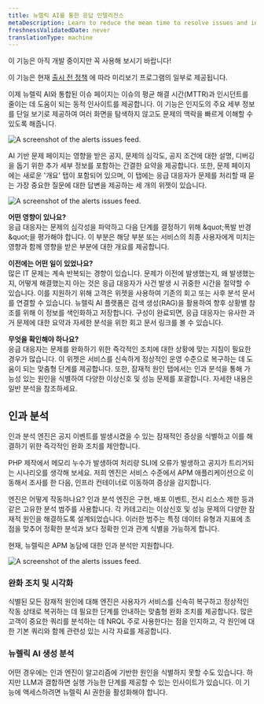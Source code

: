 ```yaml
---
title: 뉴렐릭 AI를 통한 응답 인텔리전스
metaDescription: Learn to reduce the mean time to resolve issues and incidents by using New Relic AI with response intelligence.
freshnessValidatedDate: never
translationType: machine
---
```


<Callout title="시사">
  이 기능은 아직 개발 중이지만 꼭 사용해 보시기 바랍니다!

  이 기능은 현재 [출시 전 정책](/docs/licenses/license-information/referenced-policies/new-relic-pre-release-policy) 에 따라 미리보기 프로그램의 일부로 제공됩니다.
</Callout>

이제 뉴렐릭 AI와 통합된 이슈 페이지는 이슈의 평균 해결 시간(MTTR)과 인시던트를 줄이는 데 도움이 되는 동적 인사이트를 제공합니다. 이 기능은 인지도의 주요 세부 정보를 단일 보기로 제공하여 여러 화면을 탐색하지 않고도 문제의 맥락을 빠르게 이해할 수 있도록 해줍니다.

<img
  title="The alerts issues feed."
  alt="A screenshot of the alerts issues
  feed."
  src="/images/accounts_screenshot-full_issue-feed.webp"
/>

AI 기반 문제 페이지는 영향을 받은 공지, 문제의 심각도, 공지 조건에 대한 설명, 디버깅을 돕기 위한 추가 세부 정보를 포함하는 간결한 요약을 제공합니다. 또한, 문제 페이지에는 새로운 '개요' 탭이 포함되어 있으며, 이 탭에는 응급 대응자가 문제를 처리할 때 묻는 가장 중요한 질문에 대한 답변을 제공하는 세 개의 위젯이 있습니다.

<img
  title="The alerts issues feed."
  alt="A screenshot of the alerts issues
  feed."
  src="/images/nr-ai-summary.webp"
/>

**어떤 영향이 있나요?**<br /> 응급 대응자는 문제의 심각성을 파악하고 다음 단계를 결정하기 위해 &amp;quot;폭발 반경&amp;quot;을 평가해야 합니다. 이 부분은 해당 부분 또는 서비스의 최종 사용자에게 미치는 영향과 함께 영향을 받은 부분에 대한 개요를 제공합니다.

**이전에는 어떤 일이 있었나요?**<br /> 많은 IT 문제는 계속 반복되는 경향이 있습니다. 문제가 이전에 발생했는지, 왜 발생했는지, 어떻게 해결했는지 아는 것은 응급 대응자가 사건 발생 시 귀중한 시간을 절약할 수 있습니다. 이를 지원하기 위해 고객은 위젯을 사용하여 기존의 회고 또는 사후 분석 문서를 연결할 수 있습니다. 뉴렐릭 AI 플랫폼은 검색 생성(RAG)을 활용하여 향후 상황별 참조를 위해 이 정보를 색인화하고 저장합니다. 구성이 완료되면, 응급 대응자는 유사한 과거 문제에 대한 요약과 자세한 분석을 위한 회고 문서 링크를 볼 수 있습니다.

**무엇을 확인해야 하나요?**<br /> 응급 대응자는 문제를 완화하기 위한 즉각적인 조치에 대한 상황에 맞는 지침이 필요한 경우가 많습니다. 이 위젯은 서비스를 신속하게 정상적인 운영 수준으로 복구하는 데 도움이 되는 맞춤형 단계를 제공합니다. 또한, 잠재적 원인 탭에서는 인과 분석을 통해 가능성 있는 원인을 식별하여 다양한 이상신호 및 성능 문제를 포괄합니다. 자세한 내용은 일반 분석을 참조하세요.

## 인과 분석

인과 분석 엔진은 공지 이벤트를 발생시켰을 수 있는 잠재적인 증상을 식별하고 이를 해결하기 위한 즉각적인 완화 조치를 제안합니다.

PHP 제작에서 메모리 누수가 발생하여 처리량 SLI에 오류가 발생하고 공지가 트리거되는 시나리오를 생각해 보세요. 저희 엔진은 서비스 수준에서 APM 애플리케이션으로 이동해서 조사를 한 다음, 인프라 컨테이너로 이동하여 증상을 감지합니다.

엔진은 어떻게 작동하나요? 인과 분석 엔진은 구현, 배포 이벤트, 전시 리소스 제한 등과 같은 고유한 분석 범주를 사용합니다. 각 카테고리는 이상신호 및 성능 문제의 다양한 잠재적 원인을 해결하도록 설계되었습니다. 이러한 범주는 특정 데이터 유형과 지표에 초점을 맞추어 정확한 분석과 보다 정확한 인과 관계 식별을 가능하게 합니다.

현재, 뉴렐릭은 APM 농담에 대한 인과 분석만 지원합니다.

<img
  title="The alerts issues feed."
  alt="A screenshot of the alerts issues
  feed."
  src="/images/potential_issues.webp"
/>

### 완화 조치 및 시각화

식별된 모든 잠재적 원인에 대해 엔진은 사용자가 서비스를 신속히 복구하고 정상적인 작동 상태로 복귀하는 데 필요한 단계를 안내하는 맞춤형 완화 조치를 제공합니다. 많은 고객이 중요한 쿼리를 분석하는 데 NRQL 주로 사용한다는 점을 인지하고, 각 원인에 대한 기본 쿼리와 함께 관련성 있는 시각 자료를 제공합니다.

### 뉴렐릭 AI 생성 분석

어떤 경우에는 인과 엔진이 알고리즘에 기반한 원인을 식별하지 못할 수도 있습니다. 하지만 LLM과 결합하면 실행 가능한 단계를 제공할 수 있는 인사이트가 있습니다. 이 기능에 액세스하려면 뉴렐릭 AI 권한을 활성화해야 합니다.